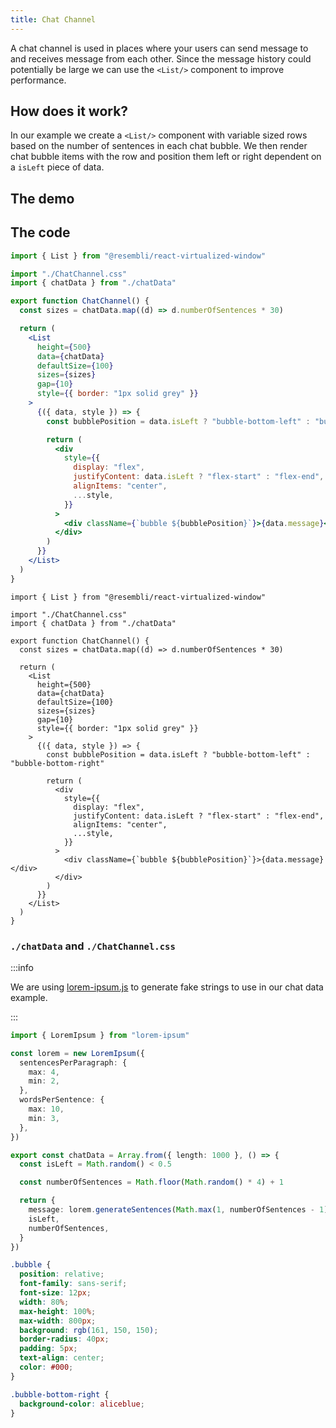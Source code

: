 ```yaml
---
title: Chat Channel
---
```


A chat channel is used in places where your users can send message to and receives message from each other.
Since the message history could potentially be large we can use the `<List/>` component to improve performance.

## How does it work?

In our example we create a `<List/>` component with variable sized rows based on the number of sentences in
each chat bubble. We then render chat bubble items with the row and position them left or right dependent
on a `isLeft` piece of data.

## The demo


<ChatChannel />

## The code


<Tabs>
<TabItem value="js" label="JavaScript">

```jsx
import { List } from "@resembli/react-virtualized-window"

import "./ChatChannel.css"
import { chatData } from "./chatData"

export function ChatChannel() {
  const sizes = chatData.map((d) => d.numberOfSentences * 30)

  return (
    <List
      height={500}
      data={chatData}
      defaultSize={100}
      sizes={sizes}
      gap={10}
      style={{ border: "1px solid grey" }}
    >
      {({ data, style }) => {
        const bubblePosition = data.isLeft ? "bubble-bottom-left" : "bubble-bottom-right"

        return (
          <div
            style={{
              display: "flex",
              justifyContent: data.isLeft ? "flex-start" : "flex-end",
              alignItems: "center",
              ...style,
            }}
          >
            <div className={`bubble ${bubblePosition}`}>{data.message}</div>
          </div>
        )
      }}
    </List>
  )
}
```

</TabItem>
<TabItem value="ts" label="TypeScript">

```tsx
import { List } from "@resembli/react-virtualized-window"

import "./ChatChannel.css"
import { chatData } from "./chatData"

export function ChatChannel() {
  const sizes = chatData.map((d) => d.numberOfSentences * 30)

  return (
    <List
      height={500}
      data={chatData}
      defaultSize={100}
      sizes={sizes}
      gap={10}
      style={{ border: "1px solid grey" }}
    >
      {({ data, style }) => {
        const bubblePosition = data.isLeft ? "bubble-bottom-left" : "bubble-bottom-right"

        return (
          <div
            style={{
              display: "flex",
              justifyContent: data.isLeft ? "flex-start" : "flex-end",
              alignItems: "center",
              ...style,
            }}
          >
            <div className={`bubble ${bubblePosition}`}>{data.message}</div>
          </div>
        )
      }}
    </List>
  )
}
```

</TabItem>
</Tabs>

### `./chatData` and `./ChatChannel.css`

:::info

We are using [lorem-ipsum.js](https://github.com/knicklabs/lorem-ipsum.js) to generate fake strings to use
in our chat data example.

:::

```ts title="chatData.js"
import { LoremIpsum } from "lorem-ipsum"

const lorem = new LoremIpsum({
  sentencesPerParagraph: {
    max: 4,
    min: 2,
  },
  wordsPerSentence: {
    max: 10,
    min: 3,
  },
})

export const chatData = Array.from({ length: 1000 }, () => {
  const isLeft = Math.random() < 0.5

  const numberOfSentences = Math.floor(Math.random() * 4) + 1

  return {
    message: lorem.generateSentences(Math.max(1, numberOfSentences - 1)),
    isLeft,
    numberOfSentences,
  }
})
```

```css title=ChatChannel.css
.bubble {
  position: relative;
  font-family: sans-serif;
  font-size: 12px;
  width: 80%;
  max-height: 100%;
  max-width: 800px;
  background: rgb(161, 150, 150);
  border-radius: 40px;
  padding: 5px;
  text-align: center;
  color: #000;
}

.bubble-bottom-right {
  background-color: aliceblue;
}
```
